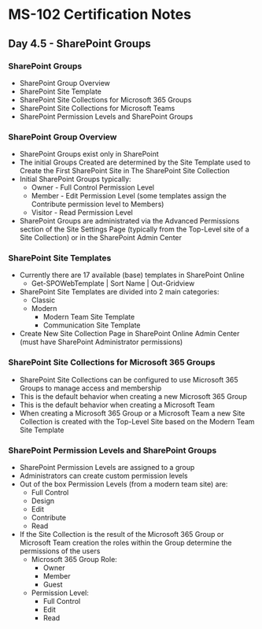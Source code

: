 # MS-102 Certification Notes
## Day 4.5 - SharePoint Groups

### SharePoint Groups
* SharePoint Group Overview
* SharePoint Site Template
* SharePoint Site Collections for Microsoft 365 Groups
* SharePoint Site Collections for Microsoft Teams
* SharePoint Permission Levels and SharePoint Groups

### SharePoint Group Overview
* SharePoint Groups exist only in SharePoint
* The initial Groups Created are determined by the Site Template used to Create the First SharePoint Site in The SharePoint Site Collection
* Initial SharePoint Groups typically:
	* Owner - Full Control Permission Level
	* Member - Edit Permission Level (some templates assign the Contribute permission level to Members)
	* Visitor - Read Permission Level
* SharePoint Groups are administrated via the Advanced Permissions section of the Site Settings Page (typically from the Top-Level site of a Site Collection) or in the SharePoint Admin Center

### SharePoint Site Templates
* Currently there are 17 available (base) templates in SharePoint Online
	* Get-SPOWebTemplate | Sort Name | Out-Gridview
* SharePoint Site Templates are divided into 2 main categories:
	* Classic
	* Modern
		* Modern Team Site Template
		* Communication Site Template
* Create New Site Collection Page in SharePoint Online Admin Center (must have SharePoint Administrator permissions)

### SharePoint Site Collections for Microsoft 365 Groups
* SharePoint Site Collections can be configured to use Microsoft 365 Groups to manage access and membership
* This is the default behavior when creating a new Microsoft 365 Group
* This is the default behavior when creating a Microsoft Team
* When creating a Microsoft 365 Group or a Microsoft Team a new Site Collection is created with the Top-Level Site based on the Modern Team Site Template

### SharePoint Permission Levels and SharePoint Groups
* SharePoint Permission Levels are assigned to a group
* Administrators can create custom permission levels
* Out of the box Permission Levels (from a modern team site) are:
	* Full Control
	* Design
	* Edit
	* Contribute
	* Read
* If the Site Collection is the result of the Microsoft 365 Group or Microsoft Team creation the roles within the Group determine the permissions of the users
	* Microsoft 365 Group Role:
		* Owner
		* Member
		* Guest
	* Permission Level:
		* Full Control
		* Edit
		* Read